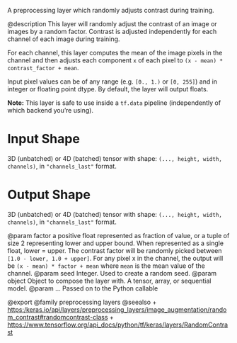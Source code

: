 A preprocessing layer which randomly adjusts contrast during training.

@description
This layer will randomly adjust the contrast of an image or images
by a random factor. Contrast is adjusted independently
for each channel of each image during training.

For each channel, this layer computes the mean of the image pixels in the
channel and then adjusts each component `x` of each pixel to
`(x - mean) * contrast_factor + mean`.

Input pixel values can be of any range (e.g. `[0., 1.)` or `[0, 255]`) and
in integer or floating point dtype.
By default, the layer will output floats.

**Note:** This layer is safe to use inside a `tf.data` pipeline
(independently of which backend you're using).

# Input Shape
3D (unbatched) or 4D (batched) tensor with shape:
`(..., height, width, channels)`, in `"channels_last"` format.

# Output Shape
3D (unbatched) or 4D (batched) tensor with shape:
`(..., height, width, channels)`, in `"channels_last"` format.

@param factor a positive float represented as fraction of value, or a tuple of
    size 2 representing lower and upper bound.
    When represented as a single float, lower = upper.
    The contrast factor will be randomly picked between
    `[1.0 - lower, 1.0 + upper]`. For any pixel x in the channel,
    the output will be `(x - mean) * factor + mean`
    where `mean` is the mean value of the channel.
@param seed Integer. Used to create a random seed.
@param object Object to compose the layer with. A tensor, array, or sequential model.
@param ... Passed on to the Python callable

@export
@family preprocessing layers
@seealso
+ <https:/keras.io/api/layers/preprocessing_layers/image_augmentation/random_contrast#randomcontrast-class>
+ <https://www.tensorflow.org/api_docs/python/tf/keras/layers/RandomContrast>
